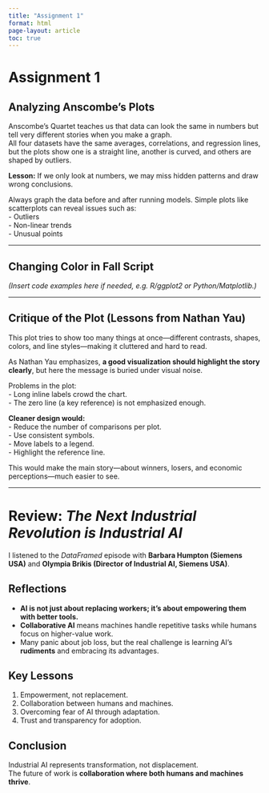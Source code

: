 ```yaml
---
title: "Assignment 1"
format: html
page-layout: article
toc: true
---
```


# Assignment 1

## Analyzing Anscombe’s Plots

Anscombe’s Quartet teaches us that data can look the same in numbers but tell very different stories when you make a graph.  
All four datasets have the same averages, correlations, and regression lines, but the plots show one is a straight line, another is curved, and others are shaped by outliers.  

**Lesson:** If we only look at numbers, we may miss hidden patterns and draw wrong conclusions.  

Always graph the data before and after running models. Simple plots like scatterplots can reveal issues such as:  
- Outliers  
- Non-linear trends  
- Unusual points  

---

## Changing Color in Fall Script
*(Insert code examples here if needed, e.g. R/ggplot2 or Python/Matplotlib.)*

---

## Critique of the Plot (Lessons from Nathan Yau)

This plot tries to show too many things at once—different contrasts, shapes, colors, and line styles—making it cluttered and hard to read.  

As Nathan Yau emphasizes, **a good visualization should highlight the story clearly**, but here the message is buried under visual noise.  

Problems in the plot:  
- Long inline labels crowd the chart.  
- The zero line (a key reference) is not emphasized enough.  

**Cleaner design would:**  
- Reduce the number of comparisons per plot.  
- Use consistent symbols.  
- Move labels to a legend.  
- Highlight the reference line.  

This would make the main story—about winners, losers, and economic perceptions—much easier to see.

---

# Review: *The Next Industrial Revolution is Industrial AI*

I listened to the *DataFramed* episode with **Barbara Humpton (Siemens USA)** and **Olympia Brikis (Director of Industrial AI, Siemens USA)**.

## Reflections

-   **AI is not just about replacing workers; it’s about empowering them with better tools.**
-   **Collaborative AI** means machines handle repetitive tasks while humans focus on higher-value work.
-   Many panic about job loss, but the real challenge is learning AI’s **rudiments** and embracing its advantages.

## Key Lessons

1.  Empowerment, not replacement.\
2.  Collaboration between humans and machines.\
3.  Overcoming fear of AI through adaptation.\
4.  Trust and transparency for adoption.

## Conclusion

Industrial AI represents transformation, not displacement.\
The future of work is **collaboration where both humans and machines thrive**.
